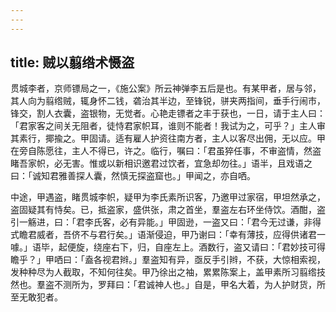 ```yaml
---
---
---
```

title: 贼以翦绺术慑盗
---



贯城李者，京师镖局之一，《施公案》所云神弹李五后是也。有某甲者，居与邻，其人向为翦绺贼，辄身怀二钱，砻治其半边，至锋锐，骈夹两指间，垂手行闹市，锋交，割人衣囊，盗银物，无觉者。心艳走镖者之丰于获也，一日，请于主人曰：「君家客之间关无阻者，徒恃君家帜耳，谁则不能者！我试为之，可乎？」主人审其素行，揶揄之。甲固请。适有雇人护资往南方者，主人以客尽出佣，无以应。甲在旁自陈愿往，主人不得已，许之。临行，嘱曰：「君虽猝任事，不审盗情，然盗睹吾家帜，必无害。惟或以新相识邀君过饮者，宜急却勿往。」语半，且戏语之曰：「诚知君雅善探人囊，然慎无探盗窟也。」甲闻之，亦自哂。

中途，甲遇盗，睹贯城李帜，疑甲为李氏素所识客，乃邀甲过家宿，甲坦然承之，盗固疑其有恃矣。已，抵盗家，盛供张，肃之首坐，羣盗左右环坐侍饮。酒酣，盗引一觞进，曰：「君李氏客，必有异能。」甲固逊，一盗又曰：「君今无过谦，非得式瞻君威者，吾侪不与君行矣。」语渐侵迫，甲乃谢曰：「幸有薄技，应得供诸君一噱。」语毕，起便旋，绕座右下，归，自座左上。酒数行，盗又请曰：「君妙技可得瞻乎？」甲哂曰：「盍各视君辫。」羣盗知有异，亟反手引辫，不获，大惊相索视，发种种尽为人截取，不知何往矣。甲乃徐出之袖，累累陈案上，盖甲素所习翦绺技然也。羣盗不测所为，罗拜曰：「君诚神人也。」自是，甲名大着，为人护财货，所至无敢犯者。